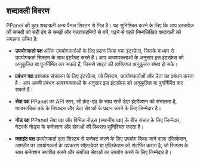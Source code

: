 ## शब्दावली विवरण

PPanel की कुछ शब्दावली अन्य पैनल सिस्टम से भिन्न है। यह सुनिश्चित करने के लिए कि आप दस्तावेज़ की सामग्री को सही ढंग से समझें और गलतफहमियों से बचें, पढ़ने से पहले निम्नलिखित शब्दावली को समझना उचित है:

- **उपयोगकर्ता पक्ष**
  अंतिम उपयोगकर्ताओं के लिए प्रदान किया गया इंटरफ़ेस, जिसके माध्यम से उपयोगकर्ता सिस्टम के साथ इंटरैक्ट करते हैं। आप आवश्यकताओं के अनुसार इस इंटरफ़ेस को अनुकूलित या पुनर्निर्मित कर सकते हैं, जिससे साइट की व्यक्तिगत अनुकूलन संभव हो सके।

- **प्रबंधन पक्ष**
  प्रशासक संचालन के लिए इंटरफ़ेस, जो सिस्टम, उपयोगकर्ताओं और डेटा का प्रबंधन करता है। आप अपनी प्रबंधन आवश्यकताओं के अनुसार इस इंटरफ़ेस को अनुकूलित या पुनर्निर्मित कर सकते हैं।

- **सेवा पक्ष**
  PPanel का API स्तर, जो फ्रंट-एंड के साथ सभी डेटा इंटरैक्शन को संभालता है, व्यावसायिक तर्क के निष्पादन और डेटा सेवाओं के प्रदान करने के लिए जिम्मेदार है।

- **नोड पक्ष**
  PPanel सेवा पक्ष और विभिन्न नोड्स (स्थानीय पक्ष) के बीच संचार के लिए जिम्मेदार, नेटवर्क नोड्स के कनेक्शन और सेवाओं की स्थिरता सुनिश्चित करता है।

- **क्लाइंट पक्ष**
  उपयोगकर्ता द्वारा सिस्टम से कनेक्ट करने के लिए उपयोग किया जाने वाला एप्लिकेशन, आमतौर पर उपयोगकर्ता के उपकरण सॉफ़्टवेयर या एप्लिकेशन को संदर्भित करता है, जो सिस्टम के साथ कनेक्शन स्थापित करने और संबंधित सेवाओं का उपयोग करने के लिए जिम्मेदार है।


<Giscus />
